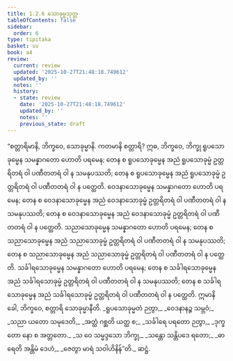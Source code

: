 ```yaml
---
title: 1.2.6 သောခုမ္မသုတ္တ
tableOfContents: false
sidebar:
  order: 6
type: tipitaka
basket: su
book: a4
review:
  current: review
  updated: '2025-10-27T21:48:18.749612'
  updated_by: ''
  notes: ''
  history:
  - state: review
    date: '2025-10-27T21:48:18.749612'
    updated_by: ''
    notes: ''
    previous_state: draft
---
```



<ReviewStatus review={frontmatter.review} showDetails={true} />

<HypothesisAnnotation frontmatter={frontmatter} />

<DynamicBreadcrumb />

<Division number="16" book="a4" e="ch" v="15" p="324">

<Paragraph number="108" book="a4">
“စတ္တာရိမာနိ, ဘိက္ခဝေ, သောခုမ္မာနိ. ကတမာနိ စတ္တာရိ? ဣဓ, ဘိက္ခဝေ, ဘိက္ခု ရူပသောခုမ္မေန သမန္နာဂတော ဟောတိ ပရမေန; တေန စ ရူပသောခုမ္မေန အညံ ရူပသောခုမ္မံ ဥတ္တရိတရံ ဝါ ပဏီတတရံ ဝါ န သမနုပဿတိ; တေန စ ရူပသောခုမ္မေန အညံ ရူပသောခုမ္မံ ဥတ္တရိတရံ ဝါ ပဏီတတရံ ဝါ န ပတ္ထေတိ. ဝေဒနာသောခုမ္မေန သမန္နာဂတော ဟောတိ ပရမေန; တေန စ ဝေဒနာသောခုမ္မေန အညံ ဝေဒနာသောခုမ္မံ ဥတ္တရိတရံ ဝါ ပဏီတတရံ ဝါ န သမနုပဿတိ; တေန စ ဝေဒနာသောခုမ္မေန အညံ ဝေဒနာသောခုမ္မံ ဥတ္တရိတရံ ဝါ ပဏီတတရံ ဝါ န ပတ္ထေတိ. သညာသောခုမ္မေန သမန္နာဂတော ဟောတိ ပရမေန; တေန စ သညာသောခုမ္မေန အညံ သညာသောခုမ္မံ ဥတ္တရိတရံ ဝါ ပဏီတတရံ ဝါ န သမနုပဿတိ; တေန စ သညာသောခုမ္မေန အညံ သညာသောခုမ္မံ ဥတ္တရိတရံ ဝါ ပဏီတတရံ ဝါ န ပတ္ထေတိ. သင်္ခါရသောခုမ္မေန သမန္နာဂတော ဟောတိ ပရမေန; တေန စ သင်္ခါရသောခုမ္မေန အညံ သင်္ခါရသောခုမ္မံ ဥတ္တရိတရံ ဝါ ပဏီတတရံ ဝါ န သမနုပဿတိ; တေန စ သင်္ခါရသောခုမ္မေန အညံ သင်္ခါရသောခုမ္မံ ဥတ္တရိတရံ ဝါ ပဏီတတရံ ဝါ န ပတ္ထေတိ. ဣမာနိ ခေါ, ဘိက္ခဝေ, စတ္တာရိ သောခုမ္မာနီတိ.
</Paragraph>

<Paragraph number="109" type="verses" book="a4">
_ရူပသောခုမ္မတံ ဉတွာ,_  
_ဝေဒနာနဉ္စ သမ္ဘဝံ;_  
_သညာ ယတော သမုဒေတိ,_  
_အတ္ထံ ဂစ္ဆတိ ယတ္ထ စ;_  
_သင်္ခါရေ ပရတော ဉတွာ,_  
_ဒုက္ခတော နော စ အတ္တတော._  

</Paragraph>

<Paragraph number="110" type="verses" book="a4">
_သ ဝေ သမ္မဒ္ဒသော ဘိက္ခု,_  
_သန္တော သန္တိပဒေ ရတော;_  
_ဓာရေတိ အန္တိမံ ဒေဟံ,_  
_ဇေတွာ မာရံ သဝါဟိနိန်”တိ._  


</Paragraph>
</Division>

<Paragraph number="111" type="center" book="a4">
ဆဋ္ဌံ.
</Paragraph>